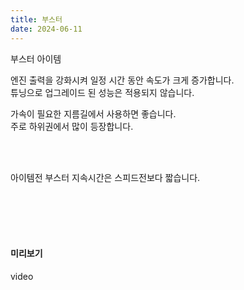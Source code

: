 ```yaml
---
title: 부스터
date: 2024-06-11
---
```


<Sprite className="item" backgroundPosition="-168px -168px">부스터 아이템</Sprite>

<Bq>엔진 출력을 강화시켜 일정 시간 동안 속도가 크게 증가합니다. <br/>
튜닝으로 업그레이드 된 성능은 적용되지 않습니다.</Bq>

가속이 필요한 지름길에서 사용하면 좋습니다. <br/>
주로 하위권에서 많이 등장합니다.

<br/><br/>

<Division className="mdTip">
    <Paragraph className="mdTipText">아이템전 부스터 지속시간은 스피드전보다 짧습니다.</Paragraph>
</Division>

<br/><br/><br/><br/>

#### 미리보기

<Division className="mdRatio">video</Division>